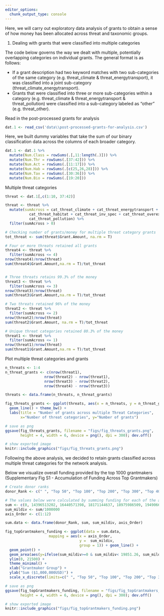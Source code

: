 ```yaml
---
editor_options: 
  chunk_output_type: console
---
```


Here, we will carry out exploratory data analysis of grants to obtain a sense of how money has been allocated across threat and taxonomic groups.

1. Dealing with grants that were classified into multiple categories

The code below governs the way we dealt with multiple, potentially overlapping categories on individual grants. The general format is as follows:  

- If a grant description had two keyword matches with two sub-categories of the same category (e.g. threat_climate & threat_energytransport), it was classified into a joint sub-category (threat_climate_energytransport). 
- Grants that were classified into three or more sub-categories within a category (e.g. threat_climate & threat_energytransport & threat_pollution) were classified into a sub-category labeled as “other” (e.g. threat_other). 


Read in the post-processed grants for analysis
```r
dat.1 <- read_csv('data\\post-processed-grants-for-analysis.csv')
```

Here, we built dummy variables that take the sum of our binary classification data across the columns of each broader category.
```r
dat.1 <- dat.1 %>%
  mutate(Num.Class = rowSums(.[,11:length(.)])) %>%
  mutate(Num.Thr = rowSums(.[37:42])) %>%
  mutate(Num.Act = rowSums(.[11:17])) %>%
  mutate(Num.Hab = rowSums(.[c(25,26,28)])) %>%
  mutate(Num.Tax = rowSums(.[30:36])) %>%
  mutate(Num.Bio = rowSums(.[19:20]))
```

Multiple threat categories
```r
threat <- dat.1[,c(1:10, 37:42)]

threat <- threat %>% 
  mutate(sumAcross = cat_threat_climate + cat_threat_energytransport + 
           cat_threat_habitat + cat_threat_inv_spec + cat_threat_overexp + 
           cat_threat_pollution) %>%
  filter(sumAcross > 0)

# Checking number of grants/money for multiple threat category grants
tot_threat <- sum(threat$Grant.Amount, na.rm = T) 

# Four or more threats retained all grants
threat4 <- threat %>%
  filter(sumAcross <= 4)
nrow(threat4)/nrow(threat)
sum(threat4$Grant.Amount,na.rm = T)/tot_threat


# Three threats retains 99.3% of the money
threat3 <- threat %>%
  filter(sumAcross <= 3)
nrow(threat3)/nrow(threat)
sum(threat3$Grant.Amount,na.rm = T)/tot_threat

# Two threats retained 96% of the money
threat2 <- threat %>%
  filter(sumAcross <= 2)
nrow(threat2)/nrow(threat)
sum(threat2$Grant.Amount, na.rm = T)/tot_threat

# Unique threat categories retained 80.3% of the money
threat1 <- threat %>%
  filter(sumAcross <= 1)
nrow(threat1)/nrow(threat)
sum(threat1$Grant.Amount,na.rm = T)/tot_threat

```

Plot multiple threat categories and grants
```r
n_threats <- 1:4
n_threat_grants <- c(nrow(threat1), 
                  nrow(threat2) - nrow(threat1), 
                  nrow(threat3) - nrow(threat2),
                  nrow(threat4) - nrow(threat3))

threats <- data.frame(n_threats, n_threat_grants)

fig_threats_grants <- ggplot(threats, aes(x = n_threats, y = n_threat_grants)) +
  geom_line() + theme_bw() +
  labs(title = "Number of grants across multiple Threat Categories",
       x="Number of threat categories", y="Number of grants")

# save as png
ggsave(fig_threats_grants, filename = "figs/fig_threats_grants.png", 
       height = 4, width = 6, device = png(), dpi = 300); dev.off()

```

```r
# show exported image
knitr::include_graphics("figs/fig_threats_grants.png")
```

Following the above analysis, we decided to retain grants classified across multiple threat categories for the network analysis. 

Below we visualize overall funding provided by the top 1000 grantmakers (Supplementary Fig S1 - Accumulation of Funding Across Top Grantmakers)
```r
# Create donor ranks
donor_Rank <- c(" ", "Top 50", "Top 100", "Top 200", "Top 300", "Top 400", "Top 500", "Top 600", "Top 700", "Top 800", "Top 900", "Top 1000")

# The values below were calculated by summing funding for each of the above donor ranks
sum <- c(0, 14396513202, 16440571398, 18171144637, 18975986509, 19490663536, 19851261916, 20128241008, 20348022885, 20525790876, 20670921174, 20793224389)
sum_mildiv <- sum/1000000
axis_Order <- c(1:12)

sum.data <- data.frame(donor_Rank, sum, sum_mildiv, axis_Order)

fig_topGrantmakers_funding <- ggplot(data = sum.data,
                    mapping = aes(x = axis_Order,
                                  y =  sum_mildiv,
                                  group = 1)) + geom_line() +
  geom_point() +
  geom_area(aes(y=ifelse(sum_mildiv>=0 & sum_mildiv< 19851.26, sum_mildiv, 19851.26)), fill="#696969", alpha = .4) +
  ylim(0, 21500) +
  theme_minimal() +
  xlab("Grantmaker Group") +
  ylab("Sum ($1,000,000USD)") + 
  scale_x_discrete(limits=c(" ", "Top 50", "Top 100", "Top 200", "Top 300", "Top 400", "Top 500", "Top 600", "Top 700", "Top 800", "Top 900", "Top 1000"))

# save as png
ggsave(fig_topGrantmakers_funding, filename = "figs/fig_topGrantmakers_funding.png", 
       height = 4, width = 6, device = png(), dpi = 300); dev.off()

```

```r
# show exported image
knitr::include_graphics("figs/fig_topGrantmakers_funding.png")
```


